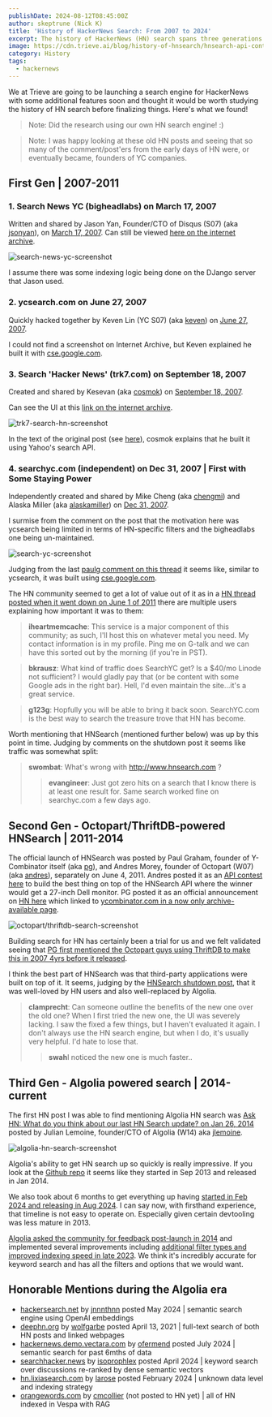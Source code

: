 ```yaml
---
publishDate: 2024-08-12T08:45:00Z
author: skeptrune (Nick K)
title: 'History of HackerNews Search: From 2007 to 2024'
excerpt: The history of HackerNews (HN) search spans three generations. Starting in 2007 with Disqus founder Jason Yan followed by a series of other sites, Octopart/ThriftDB-powered HNSearch in 2011, and finally Algolia-powered search from 2014 to today.
image: https://cdn.trieve.ai/blog/history-of-hnsearch/hnsearch-api-contest-resized.png
category: History
tags:
  - hackernews
---
```


We at Trieve are going to be launching a search engine for HackerNews with some additional features soon and thought it would be worth studying the history of HN search before finalizing things. Here's what we found!

> Note: Did the research using our own HN search engine! :)

> Note: I was happy looking at these old HN posts and seeing that so many of the comment/post'ers from the early days of HN
> were, or eventually became, founders of YC companies.

## First Gen | 2007-2011

### 1. Search News YC (bigheadlabs) on March 17, 2007

Written and shared by Jason Yan, Founder/CTO of Disqus (S07) (aka [jsonyan](https://news.ycombinator.com/user?id=jasonyan)), on [March 17, 2007](https://news.ycombinator.com/item?id=4780). Can still be viewed [here on the internet archive](https://web.archive.org/web/20070707020143/http://nycs.bigheadlabs.com/).

![search-news-yc-screenshot](https://cdn.trieve.ai/blog/history-of-hnsearch/nycs.bigheadlabs.com.webp)

I assume there was some indexing logic being done on the DJango server that Jason used.

### 2. ycsearch.com on June 27, 2007

Quickly hacked together by Keven Lin (YC S07) (aka [keven](https://news.ycombinator.com/user?id=keven)) on [June 27, 2007](https://news.ycombinator.com/item?id=31012).

I could not find a screenshot on Internet Archive, but Keven explained he built it with [cse.google.com](https://programmablesearchengine.google.com/about/).

### 3. Search 'Hacker News' (trk7.com) on September 18, 2007

Created and shared by Kesevan (aka [cosmok](https://news.ycombinator.com/user?id=cosmok)) on [September 18, 2007](https://news.ycombinator.com/item?id=56327).

Can see the UI at this [link on the internet archive](https://web.archive.org/web/20080306153636/http://trk7.com/yc).

![trk7-search-hn-screenshot](https://cdn.trieve.ai/blog/history-of-hnsearch/trk7-hnsearch.webp)

In the text of the original post (see [here](https://news.ycombinator.com/item?id=1309589)), cosmok explains that he built it using Yahoo's search API.

### 4. searchyc.com (independent) on Dec 31, 2007 | First with Some Staying Power

Independently created and shared by Mike Cheng (aka [chengmi](https://news.ycombinator.com/user?id=chengmi)) and Alaska Miller (aka [alaskamiller](https://news.ycombinator.com/user?id=chengmi)) on [Dec 31, 2007](https://news.ycombinator.com/item?id=93864).

I surmise from the comment on the post that the motivation here was ycsearch being limited in terms of HN-specific filters and the bigheadlabs one being un-maintained.

![search-yc-screenshot](https://cdn.trieve.ai/blog/history-of-hnsearch/searchyc.com.webp)

Judging from the last [paulg comment on this thread](https://news.ycombinator.com/item?id=35959) it seems like, similar to ycsearch, it was built using [cse.google.com](https://programmablesearchengine.google.com/about/).

The HN community seemed to get a lot of value out of it as in a [HN thread posted when it went down on June 1 of 2011](https://news.ycombinator.com/item?id=2605959) there are multiple users explaining how important it was to them:

> **iheartmemcache**: This service is a major component of this community; as such, I'll host this on whatever metal you need. My contact information is in my profile. Ping me on G-talk and we can have this sorted out by the morning (if you're in PST).

> **bkrausz**: What kind of traffic does SearchYC get? Is a $40/mo Linode not sufficient? I would gladly pay that (or be content with some Google ads in the right bar). Hell, I'd even maintain the site...it's a great service.

> **g123g**: Hopfully you will be able to bring it back soon. <span>SearchYC.com</span> is the best way to search the treasure trove that HN has become.

Worth mentioning that HNSearch (mentioned further below) was up by this point in time. Judging by comments on the shutdown post it seems like traffic was somewhat split:

> **swombat**: What's wrong with http://www.hnsearch.com ?
>
> > **evangineer**: Just got zero hits on a search that I know there is at least one result for. Same search worked fine on <span>searchyc.com</span> a few days ago.

## Second Gen - Octopart/ThriftDB-powered HNSearch | 2011-2014

The official launch of HNSearch was posted by Paul Graham, founder of Y-Combinator itself (aka [pg](https://news.ycombinator.com/user?id=pg)), and Andres Morey, founder of Octopart (W07) (aka [andres](https://news.ycombinator.com/user?id=andres)), separately on June 4, 2011. Andres posted it as an [API contest here](https://news.ycombinator.com/item?id=2619892) to build the best thing on top of the HNSearch API where the winner would get a 27-inch Dell monitor. PG posted it as an official announcement on [HN here](https://news.ycombinator.com/item?id=2619736) which linked to [ycombinator.com in a now only archive-available page](https://web.archive.org/web/20110618105517/http://ycombinator.com/newsnews.html).

![octopart/thriftdb-search-screenshot](https://cdn.trieve.ai/blog/history-of-hnsearch/hnsearch-api-contest.webp)

Building search for HN has certainly been a trial for us and we felt validated seeing that [PG first mentioned the Octopart guys using ThriftDB to make this in 2007 4yrs before it released](https://news.ycombinator.com/item?id=35959).

I think the best part of HNSearch was that third-party applications were built on top of it. It seems, judging by the [HNSearch shutdown post](https://news.ycombinator.com/item?id=7404972), that it was well-loved by HN users and also well-replaced by Algolia.

> **clamprecht**: Can someone outline the benefits of the new one over the old one? When I first tried the new one, the UI was severely lacking. I saw the fixed a few things, but I haven't evaluated it again.
> I don't always use the HN search engine, but when I do, it's usually very helpful. I'd hate to lose that.
>
> > **swah**I noticed the new one is much faster..

## Third Gen - Algolia powered search | 2014-current

The first HN post I was able to find mentioning Algolia HN search was [Ask HN: What do you think about our last HN Search update? on Jan 26, 2014](https://news.ycombinator.com/item?id=7126301) posted by Julian Lemoine, founder/CTO of Algolia (W14) aka [jlemoine](https://news.ycombinator.com/user?id=jlemoine).

![algolia-hn-search-screenshot](https://cdn.trieve.ai/blog/history-of-hnsearch/algolia-hn-search.webp)

Algolia's ability to get HN search up so quickly is really impressive. If you look at the [Github repo](https://github.com/algolia/hn-search/commits/master/?after=e27760e09840a6fa3efc592649fceb89237e4c2f+1119) it seems like they started in Sep 2013 and released in Jan 2014.

We also took about 6 months to get everything up having [started in Feb 2024 and releasing in Aug 2024](https://github.com/devflowinc/trieve-hn-discovery/commits/main/?after=0163ad22215a28a3492fc86f0d50e4a9bd338f3b+139). I can say now, with firsthand experience, that timeline is not easy to operate on. Especially given certain devtooling was less mature in 2013.

[Algolia asked the community for feedback post-launch in 2014](https://news.ycombinator.com/item?id=7126301) and implemented several improvements including [additional filter types and improved indexing speed in late 2023](https://news.ycombinator.com/item?id=37881130). We think it's incredibly accurate for keyword search and has all the filters and options that we would want.

## Honorable Mentions during the Algolia era

- [hackersearch.net](https://hackersearch.net/) by [jnnnthnn](https://news.ycombinator.com/user?id=jnnnthnn) posted May 2024 | semantic search engine using OpenAI embeddings
- [deephn.org](https://deephn.org/) by [wolfgarbe](https://news.ycombinator.com/user?id=wolfgarbe) posted April 13, 2021 | full-text search of both HN posts and linked webpages
- [hackernews.demo.vectara.com](https://hackernews.demo.vectara.com/) by [ofermend](https://news.ycombinator.com/user?id=ofermend) posted July 2024 | semantic search for past 6mths of data
- [searchhacker.news](https://searchhacker.news/) by [isoprophlex](https://news.ycombinator.com/user?id=isoprophlex) posted April 2024 | keyword search over discussions re-ranked by dense semantic vectors
- [hn.lixiasearch.com](https://hn.lixiasearch.com/) by [larose](https://news.ycombinator.com/user?id=larose) posted February 2024 | unknown data level and indexing strategy
- [orangewords.com](https://orangewords.com/search) by [cmcollier](https://news.ycombinator.com/submitted?id=cmcollier) (not posted to HN yet) | all of HN indexed in Vespa with RAG
